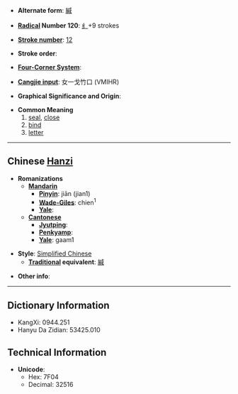 * '''Alternate form''': [[緘]]

* '''[[Wiktionary:Chinese radical index| Radical]] Number 120''': [[Wiktionary:Chinese radical index 纟|纟]]+9 strokes

* '''[[Wiktionary:Chinese total strokes index|Stroke number]]''': [[Wiktionary:Chinese total strokes index 12|12]]

* '''Stroke order''': 

* '''[[Wiktionary:Chinese four corner index|Four-Corner System]]''': 

* '''[[Wiktionary:Chinese Cangjie index|Cangjie input]]''': 女一戈竹口 (VMIHR)

* '''Graphical Significance and Origin''': 

* '''Common Meaning'''
*#[[seal]], [[close]]
*# [[bind]]
*# [[letter]]

----

== Chinese [[Hanzi]] ==

* '''Romanizations'''
** '''[[Mandarin]]'''
*** '''[[Pinyin]]''': jiān (jian1)
*** '''[[Wade-Giles]]''': chien<sup>1</sup>
*** '''[[Yale]]''': 
** '''[[Cantonese]]'''
*** '''[[Jyutping]]''':
*** '''[[Penkyamp]]''': 
*** '''[[Yale]]''': gaam1

* '''Style''': [[Simplified Chinese]] 
** '''[[Traditional Chinese|Traditional]] equivalent''': [[緘]]

* '''Other info''': 

----

== Dictionary Information ==

* KangXi: 0944.251
* Hanyu Da Zidian: 53425.010

== Technical Information ==

* '''Unicode''':
** Hex: 7F04
** Decimal: 32516